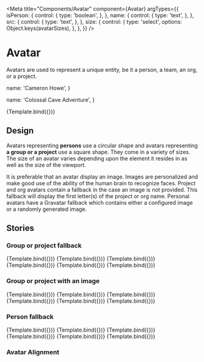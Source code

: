 <!-- Avatar.stories.mdx -->


<Meta
  title="Components/Avatar"
  component={Avatar}
  argTypes={{
    isPerson: {
      control: {
        type: 'boolean',
      },
    },
    name: {
      control: {
        type: 'text',
      },
    },
    src: {
      control: {
        type: 'text',
      },
    },
    size: {
      control: {
        type: 'select',
        options: Object.keys(avatarSizes),
      },
    },
  }}
/>

# Avatar

Avatars are used to represent a unique entity, be it a person, a team, an org, or a project.


  name: 'Cameron Howe',
}

  name: 'Colossal Cave Adventure',
}

<Canvas>
  <Story name="Default" args={{ ...OrgArgs, size: 'base' }}>
    {Template.bind({})}
  </Story>
</Canvas>

<ArgsTable of={Avatar} story="^" />

## Design

Avatars representing **persons** use a circular shape and avatars representing **a group or a project** use a square shape. They come in a variety of sizes. The size of an avatar varies depending upon the element it resides in as well as the size of the viewport.

It is preferable that an avatar display an image. Images are personalized and make good use of the ability of the human brain to recognize faces. Project and org avatars contain a fallback in the case an image is not provided. This fallback will display the first letter(s) of the project or org name. Personal avatars have a Gravatar fallback which contains either a configured image or a randomly generated image.

## Stories

### Group or project fallback

<Canvas>
  <Story name="xs" args={{ ...OrgArgs, size: 'xs' }}>
    {Template.bind({})}
  </Story>
  <Story name="sm" args={{ ...OrgArgs, size: 'sm' }}>
    {Template.bind({})}
  </Story>
  <Story name="base" args={{ ...OrgArgs, size: 'base' }}>
    {Template.bind({})}
  </Story>
  <Story name="lg" args={{ ...OrgArgs, size: 'lg' }}>
    {Template.bind({})}
  </Story>
  <Story name="xl" args={{ ...OrgArgs, size: 'xl' }}>
    {Template.bind({})}
  </Story>
  <Story name="2xl" args={{ ...OrgArgs, size: '2xl' }}>
    {Template.bind({})}
  </Story>
</Canvas>

### Group or project with an image

<Canvas>
  <Story
    name="Group - xs"
    args={{
      ...OrgArgs,
      src: 'https://placekitten.com/500/500',
      size: 'xs',
    }}
  >
    {Template.bind({})}
  </Story>
  <Story
    name="Group - sm"
    args={{
      ...OrgArgs,
      src: 'https://placekitten.com/500/500',
      size: 'sm',
    }}
  >
    {Template.bind({})}
  </Story>
  <Story
    name="Group - base"
    args={{
      ...OrgArgs,
      src: 'https://placekitten.com/500/500',
      size: 'base',
    }}
  >
    {Template.bind({})}
  </Story>
  <Story
    name="Group - lg"
    args={{
      ...OrgArgs,
      src: 'https://placekitten.com/500/500',
      size: 'lg',
    }}
  >
    {Template.bind({})}
  </Story>
  <Story
    name="Group - xl"
    args={{
      ...OrgArgs,
      src: 'https://placekitten.com/500/500',
      size: 'xl',
    }}
  >
    {Template.bind({})}
  </Story>
  <Story
    name="Group - 2xl"
    args={{
      ...OrgArgs,
      src: 'https://placekitten.com/500/500',
      size: '2xl',
    }}
  >
    {Template.bind({})}
  </Story>
</Canvas>

### Person fallback

<Canvas>
  <Story
    name="Person - xs"
    args={{
      ...PersonArgs,
      isPerson: true,
      size: 'xs',
    }}
  >
    {Template.bind({})}
  </Story>
  <Story
    name="Person - sm"
    args={{
      ...PersonArgs,
      isPerson: true,
      size: 'sm',
    }}
  >
    {Template.bind({})}
  </Story>
  <Story
    name="Person - base"
    args={{
      ...PersonArgs,
      isPerson: true,
      size: 'base',
    }}
  >
    {Template.bind({})}
  </Story>
  <Story
    name="Person - lg"
    args={{
      ...PersonArgs,
      isPerson: true,
      size: 'lg',
    }}
  >
    {Template.bind({})}
  </Story>
  <Story
    name="Person - xl"
    args={{
      ...PersonArgs,
      isPerson: true,
      size: 'xl',
    }}
  >
    {Template.bind({})}
  </Story>
  <Story
    name="Person - 2xl"
    args={{
      ...PersonArgs,
      isPerson: true,
      size: '2xl',
    }}
  >
    {Template.bind({})}
  </Story>
</Canvas>

### Avatar Alignment

<Canvas>
  <Story name="Avatar Alignment">
    <Avatar {...PersonArgs} isPerson src="https://placekitten.com/32/32" />
    <Avatar {...PersonArgs} isPerson />
    <Avatar {...OrgArgs} />
    <Avatar {...OrgArgs} src="https://placekitten.com/100/100" />
  </Story>
</Canvas>
